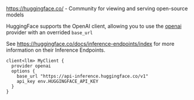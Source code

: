 https://huggingface.co/ - Community for viewing and serving open-source models

HuggingFace supports the OpenAI client, allowing you to use the [openai](/docs/snippets/clients/providers/openai) provider with an overrided `base_url`

See https://huggingface.co/docs/inference-endpoints/index for more information on their Inference Endpoints.

```baml BAML
client<llm> MyClient {
  provider openai
  options {
    base_url "https://api-inference.huggingface.co/v1"
    api_key env.HUGGINGFACE_API_KEY
  }
}
```
